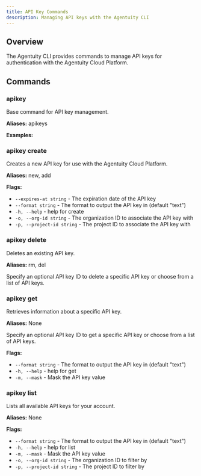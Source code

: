 ```yaml
---
title: API Key Commands
description: Managing API keys with the Agentuity CLI
---
```


## Overview

The Agentuity CLI provides commands to manage API keys for authentication with the Agentuity Cloud Platform.

## Commands

### apikey

Base command for API key management.

<CLICommand command="agentuity apikey" />

**Aliases:** apikeys

**Examples:**

<CLICommand command="agentuity apikey list" />
<CLICommand command="agentuity apikey create" />

### apikey create

Creates a new API key for use with the Agentuity Cloud Platform.

<CLICommand command="agentuity apikey create" />

**Aliases:** new, add

**Flags:**
- `--expires-at string` - The expiration date of the API key
- `--format string` - The format to output the API key in (default "text")
- `-h, --help` - help for create
- `-o, --org-id string` - The organization ID to associate the API key with
- `-p, --project-id string` - The project ID to associate the API key with

### apikey delete

Deletes an existing API key.

<CLICommand command="agentuity apikey delete [id]" />

**Aliases:** rm, del

Specify an optional API key ID to delete a specific API key or choose from a list of API keys.

### apikey get

Retrieves information about a specific API key.

<CLICommand command="agentuity apikey get [id]" />

**Aliases:** None

Specify an optional API key ID to get a specific API key or choose from a list of API keys.

**Flags:**
- `--format string` - The format to output the API key in (default "text")
- `-h, --help` - help for get
- `-m, --mask` - Mask the API key value

### apikey list

Lists all available API keys for your account.

<CLICommand command="agentuity apikey list" />

**Aliases:** None

**Flags:**
- `--format string` - The format to output the API key in (default "text")
- `-h, --help` - help for list
- `-m, --mask` - Mask the API key value
- `-o, --org-id string` - The organization ID to filter by
- `-p, --project-id string` - The project ID to filter by